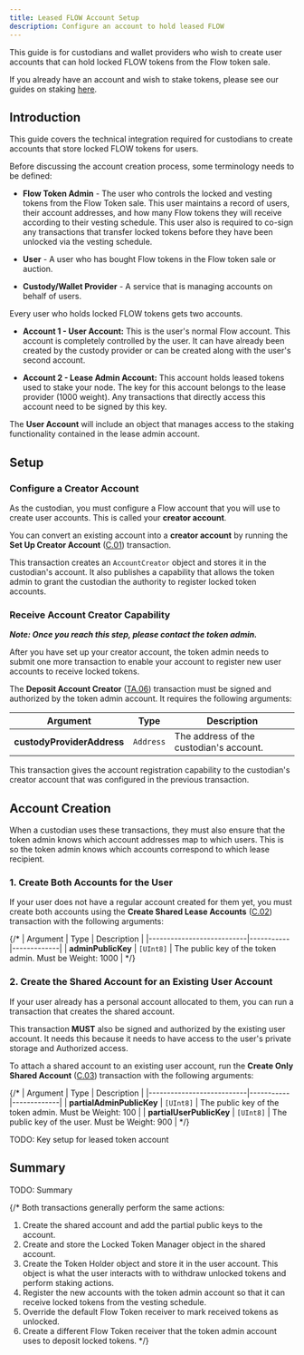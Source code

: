 ```yaml
---
title: Leased FLOW Account Setup
description: Configure an account to hold leased FLOW
---
```


<Callout type="warning">

  This guide is for custodians and wallet providers who wish to create user accounts 
  that can hold locked FLOW tokens from the Flow token sale.

  If you already have an account and wish to stake tokens, 
  please see our guides on staking [here](../staking/).

</Callout>

## Introduction

This guide covers the technical integration required for custodians to create
accounts that store locked FLOW tokens for users.

Before discussing the account creation process, some terminology needs to be defined:

- **Flow Token Admin** - The user who controls the locked and vesting tokens from the 
Flow Token sale. This user maintains a record of users, their account addresses, 
and how many Flow tokens they will receive according to their vesting schedule.
This user also is required to co-sign any transactions that transfer locked tokens
before they have been unlocked via the vesting schedule.

- **User** - A user who has bought Flow tokens in the Flow token sale or auction.

- **Custody/Wallet Provider** - A service that is managing accounts on behalf of users.

Every user who holds locked FLOW tokens gets two accounts.

- **Account 1 - User Account:** This is the user's normal Flow account. 
This account is completely controlled by the user. It can have already been created by 
the custody provider or can be created along with the user's second account.

- **Account 2 - Lease Admin Account:** This account holds leased tokens used to stake your node. The key for this 
account belongs to the lease provider (1000 weight). Any transactions that directly access this account need to be signed
by this key.

The **User Account** will include an object that manages access to 
the staking functionality contained in the lease admin account.

## Setup

### Configure a Creator Account

As the custodian, you must configure a Flow account that you will use to 
create user accounts. This is called your **creator account**.

You can convert an existing account into a **creator account** by running
the **Set Up Creator Account** ([C.01](../../../cadence/core-contracts/locked-tokens.mdx#custodian)) transaction.

This transaction creates an `AccountCreator` object and stores it in the custodian's account.
It also publishes a capability that allows the token admin to grant the custodian 
the authority to register locked token accounts.

### Receive Account Creator Capability

_**Note: Once you reach this step, please contact the token admin.**_

After you have set up your creator account, 
the token admin needs to submit one more transaction
to enable your account to register new user accounts to receive locked tokens.

The **Deposit Account Creator** ([TA.06](../../../cadence/core-contracts/locked-tokens.mdx#token-admin)) transaction 
must be signed and authorized by the token admin account. It requires the
following arguments:

| Argument                    | Type      | Description |
|-----------------------------|-----------|-------------|
| **custodyProviderAddress**  | `Address` | The address of the custodian's account. |

This transaction gives the account registration capability to the custodian's creator account
that was configured in the previous transaction.

## Account Creation

When a custodian uses these transactions, they must also ensure that 
the token admin knows which account addresses map to which users. This is so the token 
admin knows which accounts correspond to which lease recipient. 

### 1. Create Both Accounts for the User

If your user does not have a regular account created for them yet, you must 
create both accounts using the **Create Shared Lease Accounts** ([C.02](../../../cadence/core-contracts/locked-tokens.mdx#custodian))
transaction with the following arguments:

{/* 
| Argument                  | Type      | Description |
|---------------------------|-----------|-------------|
| **adminPublicKey**        | `[UInt8]` | The public key of the token admin. Must be Weight: 1000 |
*/}

### 2. Create the Shared Account for an Existing User Account

If your user already has a personal account allocated to them, you can run a transaction
that creates the shared account.

<Callout type="warning">

  This transaction **MUST** also be signed and authorized by the existing user account.
  It needs this because it needs to have access to the user's private storage and Authorized access.

</Callout>

To attach a shared account to an existing user account, 
run the **Create Only Shared Account** ([C.03](../../../cadence/core-contracts/locked-tokens.mdx#custodian))
transaction with the following arguments:

{/*
| Argument                  | Type      | Description |
|---------------------------|-----------|-------------|
| **partialAdminPublicKey** | `[UInt8]` | The public key of the token admin. Must be Weight: 100 |
| **partialUserPublicKey**  | `[UInt8]` | The public key of the user. Must be Weight: 900 | 
*/}

TODO: Key setup for leased token account

## Summary 

TODO: Summary

{/*  Both transactions generally perform the same actions:

1. Create the shared account and add the partial public keys to the account.
2. Create and store the Locked Token Manager object in the shared account.
3. Create the Token Holder object and store it in the user account. This object
is what the user interacts with to withdraw unlocked tokens and perform staking actions.
4. Register the new accounts with the token admin account so that 
it can receive locked tokens from the vesting schedule.
5. Override the default Flow Token receiver to mark received tokens as unlocked.
6. Create a different Flow Token receiver that the token admin account uses to deposit locked tokens. 
*/}
